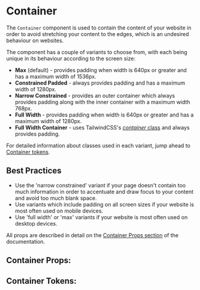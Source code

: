 

# Container

The `Container` component is used to contain the content of your website in order to avoid stretching your content
to the edges, which is an undesired behaviour on websites.

The component has a couple of variants to choose from, with each being unique in its behaviour according to the screen size:
 - **Max** (default) - provides padding when width is 640px or greater and has a maximum width of 1536px.
 - **Constrained Padded** - always provides padding and has a maximum width of 1280px.
 - **Narrow Constrained** - provides an outer container which always provides padding along with the inner container with a maximum width 768px.
 - **Full Width** - provides padding when width is 640px or greater and has a maximum width of 1280px.
 - **Full Width Container** - uses TailwindCSS's [_container_ class](https://tailwindcss.com/docs/container) and always provides padding.

For detailed information about classes used in each variant, jump ahead to [Container tokens](#container-tokens).

## Best Practices

- Use the 'narrow constrained' variant if your page doesn't contain too much information in order to accentuate and draw focus to your content and avoid too much blank space.
- Use variants which include padding on all screen sizes if your website is most often used on mobile devices.
- Use 'full width' or 'max' variants if your website is most often used on desktop devices.

All props are described in detail on the [Container Props section](#container-props)
of the documentation.

<Stories includePrimary={true} />

## Container Props:

<ArgsTable of={Container} />

## Container Tokens:
<ThemeTokens component="Container"/>
